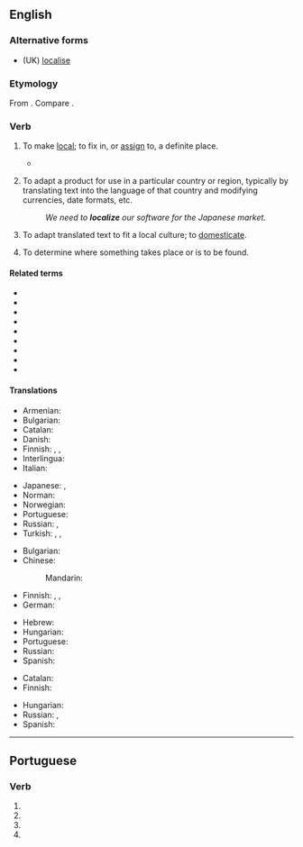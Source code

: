 ==English==

===Alternative forms===
* (UK) [[localise]]

===Etymology===
{{root|en|ine-pro|*stel-}}
From {{suffix|en|local|ize}}. Compare {{cog|fr|localiser}}.

===Verb===
{{en-verb}}

# {{lb|en|transitive}} To make [[local]]; to fix in, or [[assign]] to, a definite place.
#* {{quote-book|en|title=Memorials of a Tour in Italy|year=1837|section=Musings near Aquapendente|author=William Wordsworth|url=http://www.bartleby.com/145/ww881.html|passage=Out of her early struggles well inspired / To '''localize''' heroic acts}}
# {{lb|en|software engineering|marketing}} To adapt a product for use in a particular country or region, typically by translating text into the language of that country and modifying currencies, date formats, etc.
#: ''We need to '''localize''' our software for the Japanese market.''
# {{lb|en|translation studies|chiefly|software|marketing}} To adapt translated text to fit a local culture; to [[domesticate]].
# To determine where something takes place or is to be found.

====Related terms====
* {{l|en|local}}
* {{l|en|locus}}
* {{l|en|locality}}
* {{l|en|localization}}
* {{l|en|localizor}}
* {{l|en|localizer}}
* {{l|en|locate}}
* {{l|en|location}}
* {{l|en|locator}}

====Translations====
{{trans-top|make local}}
* Armenian: {{t+|hy|տեղայնացնել|sc=Armn}}
* Bulgarian: {{t+|bg|локализирам}}
* Catalan: {{t+|ca|localitzar}}
* Danish: {{t|da|lokalisere}}
* Finnish: {{t|fi|paikallistaa}}, {{t+|fi|lokalisoida}}, {{t+|fi|kotoistaa}}
* Interlingua: {{t|ia|localisar}}
* Italian: {{t+|it|localizzare}}
{{trans-mid}}
* Japanese: {{t|ja|地域化する|tr=ちいきかする, chiïkika suru}}, {{t|ja|ローカライズする|tr=rōkaraizu suru}}
* Norman: {{t|nrf|localiser}}
* Norwegian: {{t|no|lokalisere}}
* Portuguese: {{t+|pt|localizar}}
* Russian: {{t+|ru|локализова́ть|sc=Cyrl}}, {{t|ru|помеща́ть (что-нибудь на определённом месте, в определённых пределах)}}
* Turkish: {{t+|tr|yerelleştirmek}}, {{t|tr|yerlileştirmek}}, {{t|tr|mahallîleştirmek}}
{{trans-bottom}}

{{trans-top|to adapt a product for use in a particular country or region}}
* Bulgarian: {{t+|bg|локализирам}}
* Chinese:
*: Mandarin: {{t+|cmn|本土化}}
* Finnish: {{t+|fi|kotoistaa}}, {{t|fi|paikallistaa}}, {{t+|fi|lokalisoida}}
* German: {{t+|de|lokalisieren}}
{{trans-mid}}
* Hebrew: {{t|he|המקים|m|tr=himkim}}
* Hungarian: {{t+|hu|honosít}}
* Portuguese: {{t+|pt|localizar}}
* Russian: {{t+|ru|локализова́ть}}
* Spanish: {{t+|es|tropicalizar}}
{{trans-bottom}}

{{trans-top|to determine where something takes place or is to be found}}
* Catalan: {{t+|ca|localitzar}}
* Finnish: {{t+|fi|paikantaa}}
{{trans-mid}}
* Hungarian: {{t+|hu|lokalizál}}
* Russian: {{t+|ru|локализова́ть}}, {{t|ru|точно определя́ть (место чего-нибудь)|sc=Cyrl}}
* Spanish: {{t+|es|localizar}}
{{trans-bottom}}

----

==Portuguese==

===Verb===
{{head|pt|verb form}}

# {{inflection of|pt|localizar||1|s|pres|subj}}
# {{inflection of|pt|localizar||3|s|pres|subj}}
# {{inflection of|pt|localizar||1|s|impr}}
# {{inflection of|pt|localizar||3|s|impr}}